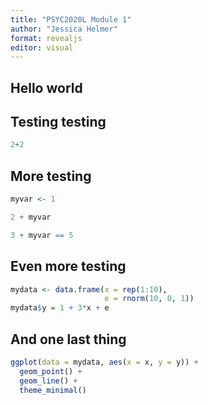 ```yaml
---
title: "PSYC2020L Module 1"
author: "Jessica Helmer"
format: revealjs
editor: visual
---
```


## Hello world


## Testing testing
```r

2+2

```

## More testing
```r

myvar <- 1

2 + myvar

3 + myvar == 5

```

## Even more testing
```r

mydata <- data.frame(x = rep(1:10),
                     e = rnorm(10, 0, 1))
mydata$y = 1 + 3*x + e

```

## And one last thing
```r

ggplot(data = mydata, aes(x = x, y = y)) +
  geom_point() +
  geom_line() +
  theme_minimal()

```


